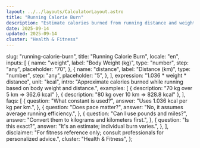 ```yaml
---
layout: ../../layouts/CalculatorLayout.astro
title: "Running Calorie Burn"
description: "Estimate calories burned from running distance and weight."
date: 2025-09-14
updated: 2025-09-14
cluster: "Health & Fitness"
---
```



  slug: "running-calorie-burn",
  title: "Running Calorie Burn",
  locale: "en",
  inputs: [
    {
      name: "weight",
      label: "Body Weight (kg)",
      type: "number",
      step: "any",
      placeholder: "70",
    },
    {
      name: "distance",
      label: "Distance (km)",
      type: "number",
      step: "any",
      placeholder: "5",
    },
  ],
  expression: "1.036 * weight * distance",
  unit: "kcal",
  intro:
    "Approximate calories burned while running based on body weight and distance.",
  examples: [
    { description: "70 kg over 5 km ⇒ 362.6 kcal" },
    { description: "80 kg over 10 km ⇒ 828.8 kcal" },
  ],
  faqs: [
    {
      question: "What constant is used?",
      answer: "Uses 1.036 kcal per kg per km.",
    },
    {
      question: "Does pace matter?",
      answer: "No, it assumes average running efficiency.",
    },
    {
      question: "Can I use pounds and miles?",
      answer: "Convert them to kilograms and kilometers first.",
    },
    {
      question: "Is this exact?",
      answer: "It's an estimate; individual burn varies.",
    },
  ],
  disclaimer:
    "For fitness reference only; consult professionals for personalized advice.",
  cluster: "Health & Fitness",
};

<Calculator schema={schema} />
